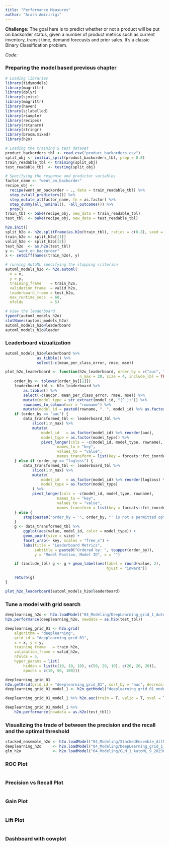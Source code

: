 ```yaml
---
title: "Performance Measures"
author: "Arash Amiririgi"
---
```


**Challenge:**
The goal here is to predict whether or not a product will be put on backorder status, given a number of product metrics such as current inventory, transit time, demand forecasts and prior sales. It’s a classic Binary Classification problem.

*Code:*

### Preparing the model based previous chapter
```r
# Loading libraries
library(tidymodels)
library(magrittr)
library(dplyr)
library(sjmisc)
library(magrittr)
library(haven)
library(sjlabelled)
library(rsample)
library(recipes)
library(rstanarm)
library(stringr)
library(broom.mixed)
library(h2o)

# Loading the training & test dataset
product_backorders_tbl <- read.csv("product_backorders.csv")
split_obj <- initial_split(product_backorders_tbl, prop = 0.8)
train_readable_tbl <- training(split_obj)
test_readable_tbl  <- testing(split_obj)

# Specifying the response and predictor variables
factor_name <- "went_on_backorder"
recipe_obj <- 
  recipe(went_on_backorder ~ ., data = train_readable_tbl) %>%
  step_zv(all_predictors()) %>%
  step_mutate_at(factor_name, fn = as.factor) %>%
  step_dummy(all_nominal(), -all_outcomes()) %>% 
  prep()
train_tbl <- bake(recipe_obj, new_data = train_readable_tbl)
test_tbl  <- bake(recipe_obj, new_data = test_readable_tbl)

h2o.init()
split_h2o <- h2o.splitFrame(as.h2o(train_tbl), ratios = c(0.8), seed = 1234)
train_h2o <- split_h2o[[1]]
valid_h2o <- split_h2o[[2]]
test_h2o  <- as.h2o(test_tbl)
y <- "went_on_backorder"
x <- setdiff(names(train_h2o), y)

# running AutoML specifying the stopping criterion
automl_models_h2o <- h2o.automl(
  x = x,
  y = y,
  training_frame    = train_h2o,
  validation_frame  = valid_h2o,
  leaderboard_frame = test_h2o,
  max_runtime_secs  = 60,
  nfolds            = 5)

# View the leaderboard
typeof(automl_models_h2o)
slotNames(automl_models_h2o)
automl_models_h2o@leaderboard 
automl_models_h2o@leader
```

### Leaderboard vizualization

```r
automl_models_h2o@leaderboard %>% 
              as_tibble() %>% 
              select(-c(mean_per_class_error, rmse, mse))
```


```r
plot_h2o_leaderboard <- function(h2o_leaderboard, order_by = c("auc", "logloss"), 
                                 n_max = 20, size = 4, include_lbl = TRUE) {
    order_by <- tolower(order_by[[1]])
    leaderboard_tbl <- h2o_leaderboard %>%
        as.tibble() %>%
        select(-c(aucpr, mean_per_class_error, rmse, mse)) %>% 
        mutate(model_type = str_extract(model_id, "[^_]+")) %>%
        rownames_to_column(var = "rowname") %>%
        mutate(model_id = paste0(rowname, ". ", model_id) %>% as.factor())
    if (order_by == "auc") {
        data_transformed_tbl <- leaderboard_tbl %>%
            slice(1:n_max) %>%
            mutate(
                model_id   = as_factor(model_id) %>% reorder(auc),
                model_type = as.factor(model_type)) %>%
                pivot_longer(cols = -c(model_id, model_type, rowname), 
                       names_to = "key", 
                       values_to = "value", 
                       names_transform = list(key = forcats::fct_inorder))
    } else if (order_by == "logloss") {
        data_transformed_tbl <- leaderboard_tbl %>%
            slice(1:n_max) %>%
            mutate(
                model_id   = as_factor(model_id) %>% reorder(logloss) %>% fct_rev(),
                model_type = as.factor(model_type)
            ) %>%
            pivot_longer(cols = -c(model_id, model_type, rowname), 
                       names_to = "key", 
                       values_to = "value", 
                       names_transform = list(key = forcats::fct_inorder))
    } else {
        stop(paste0("order_by = '", order_by, "' is not a permitted option."))
    }
    g <- data_transformed_tbl %>%
        ggplot(aes(value, model_id, color = model_type)) +
        geom_point(size = size) +
        facet_wrap(~ key, scales = "free_x") +
        labs(title = "Leaderboard Metrics",
             subtitle = paste0("Ordered by: ", toupper(order_by)),
             y = "Model Postion, Model ID", x = "")

    if (include_lbl) g <- g + geom_label(aes(label = round(value, 2), 
                                             hjust = "inward"))

    return(g)
}

plot_h2o_leaderboard(automl_models_h2o@leaderboard)
```

### Tune a model with grid search
```r
deeplearning_h2o <- h2o.loadModel("04_Modeling/DeepLearning_grid_1_AutoML_9_20230614_11147_model_1")
h2o.performance(deeplearning_h2o, newdata = as.h2o(test_tbl))

deeplearning_grid_01 <- h2o.grid(
    algorithm = "deeplearning",
    grid_id = "deeplearning_grid_01",
    x = x, y = y,
    training_frame   = train_h2o,
    validation_frame = valid_h2o,
    nfolds = 5,
    hyper_params = list(
        hidden = list(c(10, 10, 10), c(50, 20, 10), c(20, 20, 20)),
        epochs = c(10, 50, 100)))

deeplearning_grid_01
h2o.getGrid(grid_id = "deeplearning_grid_01", sort_by = "auc", decreasing = TRUE)
deeplearning_grid_01_model_1 <- h2o.getModel("deeplearning_grid_01_model_1")

deeplearning_grid_01_model_1 %>% h2o.auc(train = T, valid = T, xval = T)

deeplearning_grid_01_model_1 %>%
    h2o.performance(newdata = as.h2o(test_tbl))
```

### Visualizing the trade of between the precision and the recall and the optimal threshold
```r
stacked_ensemble_h2o <- h2o.loadModel("04_Modeling/StackedEnsemble_AllModels_1_AutoML_9_20230614_11147")
deeplearning_h2o     <- h2o.loadModel("04_Modeling/DeepLearning_grid_1_AutoML_9_20230614_11147_model_1")
glm_h2o              <- h2o.loadModel("04_Modeling/GLM_1_AutoML_9_20230614_11147")
```

### ROC Plot
```r

```

### Precision vs Recall Plot
```r

```

### Gain Plot
```r

```

### Lift Plot
```r

```

### Dashboard with cowplot
```r

```
